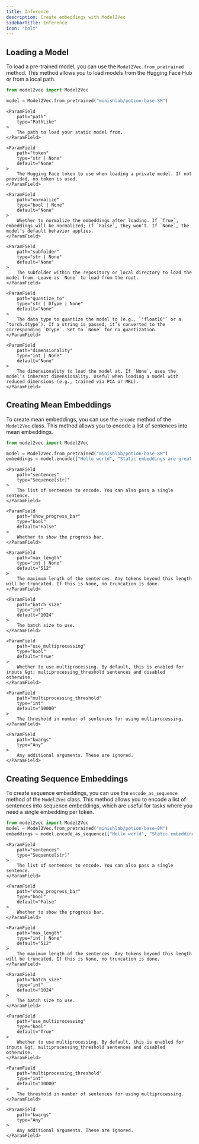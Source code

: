 ```yaml
---
title: Inference
description: Create embeddings with Model2Vec
sidebarTitle: Inference
icon: "bolt"
---
```


## Loading a Model

To load a pre-trained model, you can use the `Model2Vec.from_pretrained` method. This method allows you to load models from the Hugging Face Hub or from a local path.
```python
from model2vec import Model2Vec

model = Model2Vec.from_pretrained("minishlab/potion-base-8M")
```

<Accordion title="Parameters">

    <ParamField
        path="path"
        type="PathLike"
    >
        The path to load your static model from.
    </ParamField>

    <ParamField
        path="token"
        type="str | None"
        default="None"
    >
        The Hugging Face token to use when loading a private model. If not provided, no token is used.
    </ParamField>

    <ParamField
        path="normalize"
        type="bool | None"
        default="None"
    >
        Whether to normalize the embeddings after loading. If `True`, embeddings will be normalized; if `False`, they won’t. If `None`, the model’s default behavior applies.
    </ParamField>

    <ParamField
        path="subfolder"
        type="str | None"
        default="None"
    >
        The subfolder within the repository or local directory to load the model from. Leave as `None` to load from the root.
    </ParamField>

    <ParamField
        path="quantize_to"
        type="str | DType | None"
        default="None"
    >
        The data type to quantize the model to (e.g., `"float16"` or a `torch.dtype`). If a string is passed, it’s converted to the corresponding `DType`. Set to `None` for no quantization.
    </ParamField>

    <ParamField
        path="dimensionality"
        type="int | None"
        default="None"
    >
        The dimensionality to load the model at. If `None`, uses the model’s inherent dimensionality. Useful when loading a model with reduced dimensions (e.g., trained via PCA or MRL).
    </ParamField>

</Accordion>



## Creating Mean Embeddings

To create mean embeddings, you can use the `encode` method of the `Model2Vec` class. This method allows you to encode a list of sentences into mean embeddings.
```python
from model2vec import Model2Vec

model = Model2Vec.from_pretrained("minishlab/potion-base-8M")
embeddings = model.encode(["Hello world", "Static embeddings are great!"])
```


<Accordion title="Parameters">

    <ParamField
        path="sentences"
        type="Sequence[str]"
    >
        The list of sentences to encode. You can also pass a single sentence.
    </ParamField>

    <ParamField
        path="show_progress_bar"
        type="bool"
        default="False"
    >
        Whether to show the progress bar.
    </ParamField>

    <ParamField
        path="max_length"
        type="int | None"
        default="512"
    >
        The maximum length of the sentences. Any tokens beyond this length will be truncated. If this is None, no truncation is done.
    </ParamField>

    <ParamField
        path="batch_size"
        type="int"
        default="1024"
    >
        The batch size to use.
    </ParamField>

    <ParamField
        path="use_multiprocessing"
        type="bool"
        default="True"
    >
        Whether to use multiprocessing. By default, this is enabled for inputs &gt; multiprocessing_threshold sentences and disabled otherwise.
    </ParamField>

    <ParamField
        path="multiprocessing_threshold"
        type="int"
        default="10000"
    >
        The threshold in number of sentences for using multiprocessing.
    </ParamField>

    <ParamField
        path="kwargs"
        type="Any"
    >
        Any additional arguments. These are ignored.
    </ParamField>
</Accordion>

## Creating Sequence Embeddings
To create sequence embeddings, you can use the `encode_as_sequence` method of the `Model2Vec` class. This method allows you to encode a list of sentences into sequence embeddings, which are useful for tasks where you need a single embedding per token.

```python
from model2vec import Model2Vec
model = Model2Vec.from_pretrained("minishlab/potion-base-8M")
embeddings = model.encode_as_sequence(["Hello world", "Static embeddings are great!"], mode="sequence")
```


<Accordion title="Parameters">

    <ParamField
        path="sentences"
        type="Sequence[str]"
    >
        The list of sentences to encode. You can also pass a single sentence.
    </ParamField>

    <ParamField
        path="show_progress_bar"
        type="bool"
        default="False"
    >
        Whether to show the progress bar.
    </ParamField>

    <ParamField
        path="max_length"
        type="int | None"
        default="512"
    >
        The maximum length of the sentences. Any tokens beyond this length will be truncated. If this is None, no truncation is done.
    </ParamField>

    <ParamField
        path="batch_size"
        type="int"
        default="1024"
    >
        The batch size to use.
    </ParamField>

    <ParamField
        path="use_multiprocessing"
        type="bool"
        default="True"
    >
        Whether to use multiprocessing. By default, this is enabled for inputs &gt; multiprocessing_threshold sentences and disabled otherwise.
    </ParamField>

    <ParamField
        path="multiprocessing_threshold"
        type="int"
        default="10000"
    >
        The threshold in number of sentences for using multiprocessing.
    </ParamField>

    <ParamField
        path="kwargs"
        type="Any"
    >
        Any additional arguments. These are ignored.
    </ParamField>
</Accordion>